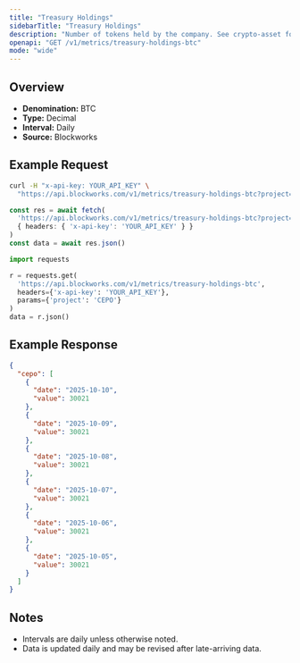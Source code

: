 ```yaml
---
title: "Treasury Holdings"
sidebarTitle: "Treasury Holdings"
description: "Number of tokens held by the company. See crypto-asset for asset indicator"
openapi: "GET /v1/metrics/treasury-holdings-btc"
mode: "wide"
---
```


## Overview

- **Denomination:** BTC
- **Type:** Decimal
- **Interval:** Daily
- **Source:** Blockworks

## Example Request

<CodeGroup>

```bash cURL
curl -H "x-api-key: YOUR_API_KEY" \
  "https://api.blockworks.com/v1/metrics/treasury-holdings-btc?project=CEPO"
```

```typescript TypeScript
const res = await fetch(
  'https://api.blockworks.com/v1/metrics/treasury-holdings-btc?project=CEPO',
  { headers: { 'x-api-key': 'YOUR_API_KEY' } }
)
const data = await res.json()
```

```python Python
import requests

r = requests.get(
  'https://api.blockworks.com/v1/metrics/treasury-holdings-btc',
  headers={'x-api-key': 'YOUR_API_KEY'},
  params={'project': 'CEPO'}
)
data = r.json()
```

</CodeGroup>

## Example Response

```json
{
  "cepo": [
    {
      "date": "2025-10-10",
      "value": 30021
    },
    {
      "date": "2025-10-09",
      "value": 30021
    },
    {
      "date": "2025-10-08",
      "value": 30021
    },
    {
      "date": "2025-10-07",
      "value": 30021
    },
    {
      "date": "2025-10-06",
      "value": 30021
    },
    {
      "date": "2025-10-05",
      "value": 30021
    }
  ]
}
```

## Notes
- Intervals are daily unless otherwise noted.
- Data is updated daily and may be revised after late-arriving data.